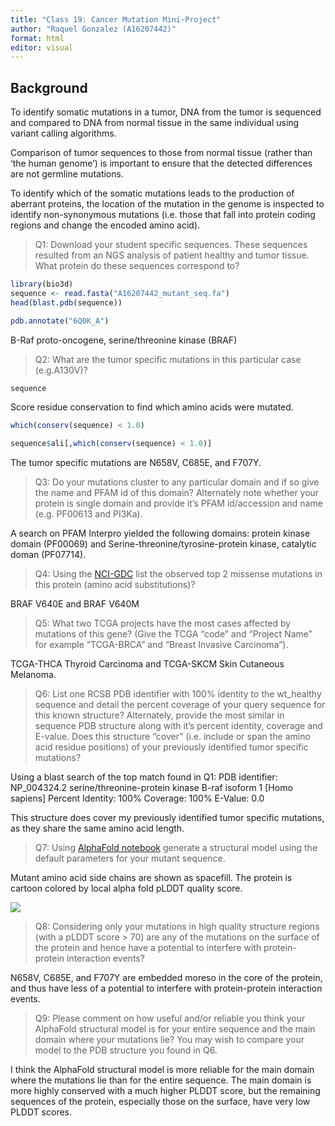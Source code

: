 ```yaml
---
title: "Class 19: Cancer Mutation Mini-Project"
author: "Raquel Gonzalez (A16207442)"
format: html
editor: visual
---
```


## Background

To identify somatic mutations in a tumor, DNA from the tumor is sequenced and compared to DNA from normal tissue in the same individual using variant calling algorithms.

Comparison of tumor sequences to those from normal tissue (rather than ‘the human genome’) is important to ensure that the detected differences are not germline mutations.

To identify which of the somatic mutations leads to the production of aberrant proteins, the location of the mutation in the genome is inspected to identify non-synonymous mutations (i.e. those that fall into protein coding regions and change the encoded amino acid).

> Q1: Download your student specific sequences. These sequences resulted from an NGS analysis of patient healthy and tumor tissue. What protein do these sequences correspond to?

```r
library(bio3d)
sequence <- read.fasta("A16207442_mutant_seq.fa")
head(blast.pdb(sequence))
```
```r
pdb.annotate("6Q0K_A")
```

B-Raf proto-oncogene, serine/threonine kinase (BRAF)


> Q2: What are the tumor specific mutations in this particular case (e.g.A130V)?

```r
sequence
```

Score residue conservation to find which amino acids were mutated.

```r
which(conserv(sequence) < 1.0)
```

```r
sequence$ali[,which(conserv(sequence) < 1.0)]
```

The tumor specific mutations are N658V, C685E, and F707Y.

> Q3: Do your mutations cluster to any particular domain and if so give the name and PFAM id of this domain? Alternately note whether your protein is single domain and provide it’s PFAM id/accession and name (e.g. PF00613 and PI3Ka).

A search on PFAM Interpro yielded the following domains: protein kinase domain (PF00069) and Serine-threonine/tyrosine-protein kinase, catalytic doman (PF07714).

> Q4: Using the [NCI-GDC](https://portal.gdc.cancer.gov/) list the observed top 2 missense mutations in this protein
(amino acid substitutions)?

BRAF V640E and BRAF V640M

> Q5:  What two TCGA projects have the most cases affected by mutations of this gene? (Give the TCGA “code” and “Project Name” for example “TCGA-BRCA” and “Breast Invasive Carcinoma”).

TCGA-THCA Thyroid Carcinoma and TCGA-SKCM Skin Cutaneous Melanoma.

> Q6: List one RCSB PDB identifier with 100% identity to the wt_healthy sequence and detail the percent coverage of your query sequence for this known structure? Alternately, provide the most similar in sequence PDB structure along with it’s percent identity, coverage and E-value. Does this structure “cover” (i.e. include or span the amino acid residue positions) of your previously identified tumor specific mutations?

Using a blast search of the top match found in Q1:
PDB identifier: NP_004324.2 serine/threonine-protein kinase B-raf isoform 1 [Homo sapiens]
Percent Identity: 100%
Coverage: 100%
E-Value: 0.0

This structure does cover my previously identified tumor specific mutations, as they share the same amino acid length. 

> Q7: Using [AlphaFold notebook](https://colab.research.google.com/github/sokrypton/ColabFold/blob/main/AlphaFold2.ipynb) generate a structural model using the default parameters for your mutant sequence.

Mutant amino acid side chains are shown as spacefill. The protein is cartoon colored by local alpha fold pLDDT quality score. 

![](class19 q7.png)

> Q8: Considering only your mutations in high quality structure regions (with a pLDDT score > 70) are any of the mutations on the surface of the protein and hence have a potential to interfere with protein-protein interaction events? 

N658V, C685E, and F707Y are embedded moreso in the core of the protein, and thus have less of a potential to interfere with protein-protein interaction events.

> Q9: Please comment on how useful and/or reliable you think your AlphaFold structural model is for your entire sequence and the main domain where your mutations lie? You may wish to compare your model to the PDB structure you found in Q6.

I think the AlphaFold structural model is more reliable for the main domain where the mutations lie than for the entire sequence. The main domain is more highly conserved with a much higher PLDDT score, but the remaining sequences of the protein, especially those on the surface, have very low PLDDT scores. 

